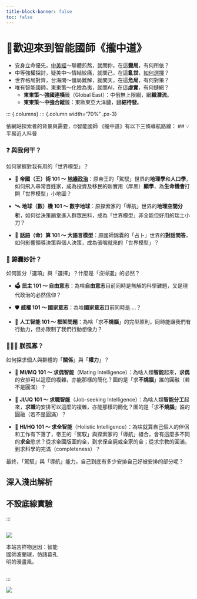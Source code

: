 ```yaml
---
title-block-banner: false
toc: false
---
```


# 🤗歡迎來到智能國師《攏中道》

* 安身立命優先，[中美經](https://zh.wikipedia.org/zh-tw/%E4%B8%AD%E7%BE%8E%E5%9B%BD)〜聯體煎熬，就問你，在這**變局**，有何所依？
* 中等強權探討，疑美中〜情結絞痛，就問己，在這**亂世**，[如何選擇](posts/poem-center-cannot-hold/index.qmd#choose)？
* 世界格局對齊，台海問〜僵局難解，就問天，在這**危局**，有何對策？
* 唯有智能國師，東東策〜化險為夷，就問AI，在這**虛實**，有何鏈網？
	* **東東策**〜**強國連橫**籤（Global East）：中俄無上限網，網**織潛流**。
	* **東東策**〜**中強合縱**籤：東歐東亞大洋鏈，鏈**結待發**。


<!-- Layout: columns 70% 30%-->
::: {.columns} 
::: {.column width="70%" .px-3}

依網站探索者的背景與需要，🤓智能國師 《攏中道》有以下三條導航路線：
## 💡 平易近人科普

### ❓ 與我何干？

如何掌握對我有用的「世界模型」？

- 👑 **帝國（王）術 101 〜** [**地緣政治**](geopolitics-pop-science.md)：原帝王的「駕馭」世界的**地理學**和**人口學**，如何飛入尋常百姓家，成為投資及移民的新實用（厚黑）**顯學**，為**生命機會**打開「世界模型」小地圖？
    
- 🛰️ **地球（數）機 101 〜 數字地球**：原探索家的「導航」世界的**地理空間分析**，如何從決策廟堂進入群眾民科，成為「世界模型」非全能但好用的瑞士小刀？
    
- 💬 **話語（命）算 101 〜 大語言模型**：原國師錦囊的「占卜」世界的**對話問答**，如何影響領導決策與個人決策，成為張嘴就來的「世界模型」？
    

### 📜 錦囊妙計？

如何區分「選項」與「選擇」？什麼是「沒得選」的必然？

- 🗳️ **民主 101 〜 自由意志**：為啥**自由意志**目前同時是無解的科學難題，又是現代政治的必然信仰？
    
- 🛡️ **威權 101 〜 國家意志**：為啥**國家意志**目前同時是....？
    
- 🧠 **人工智能 101 〜 框架問題**：為啥「求**不燒腦**」的完型原則，同時能讓我們有行動力，但亦限制了我們行動想像力？
    

### 🧑‍🤝‍🧑 朕孤寡？

如何探求個人與群體的「**關係**」與「**權力**」？

- 💖 **MI/MQ 101 〜 求偶智能**（Mating Intelligence）：為啥人類**智能**起來，**求偶**的安排可以這麼的複雜，亦能那樣的簡化？圖的是「求**不燒腦**」誰的圓融（若不是圓滿）？
    
- 💼 **JI/JQ 101 〜 求職智能**（Job-seeking Intelligence）：為啥人類**智能分工**起來，**求職**的安排可以這麼的複雜，亦能那樣的簡化？圖的是「求**不燒腦**」誰的圓融（若不是圓滿）？
    
- 🙏 **HI/HQ 101 〜 求全智能**（Holistic Intelligence）：為啥就算自己個人的伴侶和工作有下落了，帝王的「駕馭」與探索家的「導航」組合，會有這麼多不同的**求全**慾求？從求帝國版圖的全，到求保全屍或全家的全；從求宗教的圓滿，到求科學的完滿（completeness）？
    

最終，「駕馭」與「導航」能力，自己到底有多少安排自己好被安排的部分呢？

## 深入淺出解析

## 不設底線實驗


:::

::: {.column width="30%" .px-3}
<!-- Layout Fig 智能國師波蘭球 -->
:::{#fig-index-iconball fig-cap="智能國師波蘭球"}
![](/images/zhuge.gif)
:::
本站吉祥物迷因：智能國師波蘭球，仿諸葛孔明的漫畫風。

:::



:::<!-- End of Layout: columns -->

![](/images/East-Rising-West-Declining.png)

<!-- 
page-layout: full
listing:
  contents: posts
  feed: true
  sort: "date desc"
  type: default
  categories: true
  sort-ui: false
  filter-ui: false
-->
